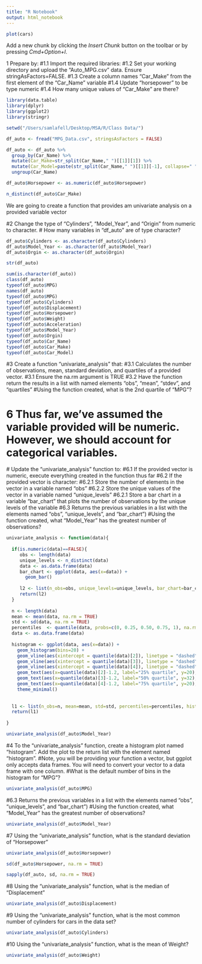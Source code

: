 ```yaml
---
title: "R Notebook"
output: html_notebook
---
```


```r
plot(cars)
```

Add a new chunk by clicking the *Insert Chunk* button on the toolbar or by pressing *Cmd+Option+I*.

1 Prepare by:
  #1.1 Import the required libraries:
  #1.2 Set your working directory and upload the "Auto_MPG.csv" data. Ensure stringAsFactors=FALSE.
  #1.3 Create a column names "Car_Make" from the first element of the "Car_Name" variable
  #1.4 Update "horsepower" to be type numeric
  #1.4 How many unique values of "Car_Make" are there?
  
```r
library(data.table)
library(dplyr)
library(ggplot2)
library(stringr)

setwd("/Users/samlafell/Desktop/MSA/R/Class Data/")

df_auto <- fread("MPG_Data.csv", stringsAsFactors = FALSE)

df_auto <- df_auto %>%
  group_by(Car_Name) %>%
  mutate(Car_Make=str_split(Car_Name," ")[[1]][1]) %>% 
  mutate(Car_Model=paste(str_split(Car_Name," ")[[1]][-1], collapse=" ")) %>%
  ungroup(Car_Name)

df_auto$Horsepower <- as.numeric(df_auto$Horsepower)

n_distinct(df_auto$Car_Make)


```


We are going to create a function that provides am univariate analysis on a provided variable vector
    
#2 Change the type of "Cylinders", "Model_Year", and "Origin" from numeric to character.
    # How many variables in "df_auto" are of type character?

```r
df_auto$Cylinders <- as.character(df_auto$Cylinders)
df_auto$Model_Year <- as.character(df_auto$Model_Year)
df_auto$Orgin <- as.character(df_auto$Orgin)

str(df_auto)

sum(is.character(df_auto))
class(df_auto)
typeof(df_auto$MPG)
names(df_auto)
typeof(df_auto$MPG)
typeof(df_auto$Cylinders)
typeof(df_auto$Displacement)
typeof(df_auto$Horsepower)
typeof(df_auto$Weight)
typeof(df_auto$Acceleration)
typeof(df_auto$Model_Year)
typeof(df_auto$Orgin)
typeof(df_auto$Car_Name)
typeof(df_auto$Car_Make)
typeof(df_auto$Car_Model)
```


#3 Create a function "univariate_analysis" that:
    #3.1 Calculates the number of observations, mean, standard deviation, and quartiles of a provided vector. 
      #3.1 Ensure the na.rm argument is TRUE
    #3.2 Have the function return the results in a list with named elements "obs", "mean", "stdev", and "quartiles"
    #Using the function created, what is the 2nd quartile of "MPG"?


# 6 Thus far, we've assumed the variable provided will be numeric. However, we should account for categorical variables. 
  # Update the "univariate_analysis" function to:
    #6.1 If the provided vector is numeric, execute everything created in the function thus far
    #6.2 If the provided vector is character:
      #6.2.1 Store the number of elements in the vector in a variable named "obs"
      #6.2.2 Store the unique values of the vector in a variable named "unique_levels" 
      #6.2.1 Store a bar chart in a variable "bar_chart" that plots the number of observations by the unique levels of the variable 
    #6.3 Returns the previous variables in a list with the elements named "obs", "unique_levels", and "bar_chart")
    #Using the function created, what "Model_Year" has the greatest number of observations?
```r
univariate_analysis <- function(data){
  
  if(is.numeric(data)==FALSE){
     obs <- length(data)
     unique_levels <- n_distinct(data)
     data <- as.data.frame(data)
     bar_chart <- ggplot(data, aes(x=data)) +
       geom_bar()
     
     l2 <- list(n_obs=obs, unique_levels=unique_levels, bar_chart=bar_chart)
     return(l2)
  }
  
  n <- length(data)
  mean <- mean(data, na.rm = TRUE)
  std <- sd(data, na.rm = TRUE)
  percentiles  <- quantile(data, probs=c(0, 0.25, 0.50, 0.75, 1), na.rm = TRUE)
  data <- as.data.frame(data)
  
  histogram <- ggplot(data, aes(x=data)) +
    geom_histogram(bins=20) +
    geom_vline(aes(xintercept = quantile(data)[2]), linetype = "dashed", colour = "red") +
    geom_vline(aes(xintercept = quantile(data)[3]), linetype = "dashed", colour = "blue") +
    geom_vline(aes(xintercept = quantile(data)[4]), linetype = "dashed", colour = "green") +
    geom_text(aes(x=quantile(data)[2]-1.2, label="25% quartile", y=20), colour="red", angle=90, text=element_text(size=12)) +
    geom_text(aes(x=quantile(data)[3]-1.2, label="50% quartile", y=32), colour="blue", angle=90, text=element_text(size=12)) +
    geom_text(aes(x=quantile(data)[4]-1.2, label="75% quartile", y=20), colour="green", angle=90, text=element_text(size=12)) +
    theme_minimal()
  
  
  l1 <- list(n_obs=n, mean=mean, std=std, percentiles=percentiles, histogram=histogram)
  return(l1)
  
}

univariate_analysis(df_auto$Model_Year)

```


#4 To the "univariate_analysis" function, create a histogram plot named "histogram". Add the plot to the return list with the element named "histogram". 
  #Note, you will be providing your function a vector, but ggplot only accepts data frames. You will need to convert your vector to a data frame with one column.
  #What is the default number of bins in the histogram for "MPG"?

```r
univariate_analysis(df_auto$MPG)
```

 #6.3 Returns the previous variables in a list with the elements named "obs", "unique_levels", and "bar_chart")
    #Using the function created, what "Model_Year" has the greatest number of observations?
```r

univariate_analysis(df_auto$Model_Year)


```



#7 Using the "univariate_analysis" function, what is the standard deviation of "Horsepower" 
```r
univariate_analysis(df_auto$Horsepower)

sd(df_auto$Horsepower, na.rm = TRUE)

sapply(df_auto, sd, na.rm = TRUE)

```


#8 Using the "univariate_analysis" function, what is the median of "Displacement" 
```r
univariate_analysis(df_auto$Displacement)

```



#9 Using the "univariate_analysis" function, what is the most common number of cylinders for cars in the data set?
```r
univariate_analysis(df_auto$Cylinders)

```




#10 Using the "univariate_analysis" function, what is the mean of Weight? 
```r
univariate_analysis(df_auto$Weight)
```